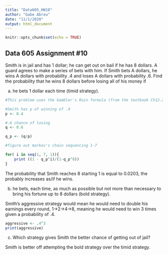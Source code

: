 ```yaml
---
title: "Data605_HW10"
author: "Gabe Abreu"
date: "11/1/2020"
output: html_document
---
```


```r
knitr::opts_chunk$set(echo = TRUE)
```

## Data 605 Assignment #10

Smith is in jail and has 1 dollar; he can get out on bail if he has 8 dollars.
A guard agrees to make a series of bets with him. If Smith bets A dollars,
he wins A dollars with probability .4 and loses A dollars with probability .6.
Find the probability that he wins 8 dollars before losing all of his money if

(a) he bets 1 dollar each time (timid strategy).

```r
#This problem uses the Gambler's Ruin formula (from the textbook Ch12.2 p.489)

#Smith has p of winning of .4
p <- 0.4

#.6 chance of losing
q <- 0.6

q_p <- (q/p)

#figure out markov's chain sequencing 1-7

for( i in seq(1, 7, 1)){
    print ((1 - q_p^i)/(1-q_p^8))
} 


```

The probability that Smith reaches 8 starting 1 is equal to 0.0203, the probably increases as/if he wins.

(b) he bets, each time, as much as possible but not more than necessary to bring his fortune up to 8 dollars (bold strategy).

Smith's aggressive strategy would mean he would need to double his earnings every round, 1->2->4->8, meaning he would need to win 3 times given a probability of .4. 
```r
aggressive <- .4^3
print(aggressive)
```
(c) Which strategy gives Smith the better chance of getting out of jail?

Smith is better off attempting the bold strategy over the timid strategy. 

